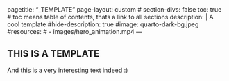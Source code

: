 <!--TAGS-->
---
pagetitle: "_TEMPLATE"
page-layout: custom
# section-divs: false
toc: true
# toc means table of contents, thats a link to all sections
description: | 
  A cool template
#hide-description: true
#image: quarto-dark-bg.jpeg
#resources: 
#  - images/hero_animation.mp4
---
<!--/TAGS-->

## THIS IS A TEMPLATE

And this is a very interesting text indeed :)